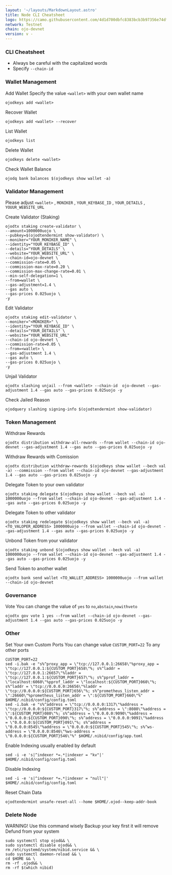 ```yaml
---
layout: '~/layouts/MarkdownLayout.astro'
title: Node CLI Cheatsheet
logo: https://camo.githubusercontent.com/4d1d700dbfc8383bcb3b97356e74df9f745a74f77ef0f8d1f0c46be4512f6c05/68747470733a2f2f7062732e7477696d672e636f6d2f70726f66696c655f696d616765732f313630333131313038343538333335383436342f68513453306341305f343030783430302e6a7067
network: Testnet
chain: ojo-devnet
version: v -
---
```


### CLI Cheatsheet

- Always be careful with the capitalized words
- Specify `--chain-id`

### Wallet Management

Add Wallet
Specify the value `<wallet>` with your own wallet name

```
ojodkeys add <wallet>
```

Recover Wallet
```
ojodkeys add <wallet> --recover
```

List Wallet
```
ojodkeys list
```

Delete Wallet
```
ojodkeys delete <wallet>
```

Check Wallet Balance
```
ojodq bank balances $(ojodkeys show wallet -a)
```

### Validator Management

Please adjust `<wallet>` , `MONIKER` , `YOUR_KEYBASE_ID` , `YOUR_DETAILS` , `YOUUR_WEBSITE_URL`

Create Validator (Staking)
```
ojodtx staking create-validator \
--amount=1000000uojo \
--pubkey=$(ojodtendermint show-validator) \
--moniker="YOUR_MONIKER_NAME" \
--identity="YOUR_KEYBASE_ID" \
--details="YOUR_DETAILS" \
--website="YOUR_WEBSITE_URL" \
--chain-id=ojo-devnet \
--commission-rate=0.05 \
--commission-max-rate=0.20 \
--commission-max-change-rate=0.01 \
--min-self-delegation=1 \
--from=wallet \
--gas-adjustment=1.4 \
--gas auto \
--gas-prices 0.025uojo \
-y
```

Edit Validator
```
ojodtx staking edit-validator \
--moniker="<MONIKER>" \
--identity="YOUR_KEYBASE_ID" \
--details="YOUR_DETAILS" \
--website="YOUR_WEBSITE_URL"
--chain-id ojo-devnet \
--commission-rate=0.05 \
--from=<wallet> \
--gas-adjustment 1.4 \
--gas auto \
--gas-prices 0.025uojo \
-y
```


Unjail Validator
```
ojodtx slashing unjail --from <wallet> --chain-id  ojo-devnet --gas-adjustment 1.4 --gas auto --gas-prices 0.025uojo -y
```

Check Jailed Reason
```
ojodquery slashing signing-info $(ojodtendermint show-validator)
```

### Token Management

Withdraw Rewards
```
ojodtx distribution withdraw-all-rewards --from wallet --chain-id ojo-devnet --gas-adjustment 1.4 --gas auto --gas-prices 0.025uojo -y
```

Withdraw Rewards with Comission
```
ojodtx distribution withdraw-rewards $(ojodkeys show wallet --bech val -a) --commission --from wallet --chain-id ojo-devnet --gas-adjustment 1.4 --gas auto --gas-prices 0.025uojo -y
```

Delegate Token to your own validator
```
ojodtx staking delegate $(ojodkeys show wallet --bech val -a) 1000000uojo --from wallet --chain-id ojo-devnet --gas-adjustment 1.4 --gas auto --gas-prices 0.025uojo -y
```

Delegate Token to other validator
```
ojodtx staking redelegate $(ojodkeys show wallet --bech val -a) <TO_VALOPER_ADDRESS> 1000000uojo --from wallet --chain-id ojo-devnet --gas-adjustment 1.4 --gas auto --gas-prices 0.025uojo -y
```

Unbond Token from your validator
```
ojodtx staking unbond $(ojodkeys show wallet --bech val -a) 1000000uojo --from wallet --chain-id ojo-devnet --gas-adjustment 1.4 --gas auto --gas-prices 0.025uojo -y
```

Send Token to another wallet
```
ojodtx bank send wallet <TO_WALLET_ADDRESS> 1000000uojo --from wallet --chain-id ojo-devnet
```

### Governance 

Vote
You can change the value of `yes` to `no`,`abstain`,`nowithveto`

```
ojodtx gov vote 1 yes --from wallet --chain-id ojo-devnet --gas-adjustment 1.4 --gas auto --gas-prices 0.025uojo -y
```

### Other

Set Your own Custom Ports
You can change value `CUSTOM_PORT=22` To any other ports
```
CUSTOM_PORT=22
sed -i.bak -e "s%^proxy_app = \"tcp://127.0.0.1:26658\"%proxy_app = \"tcp://127.0.0.1:${CUSTOM_PORT}658\"%; s%^laddr = \"tcp://127.0.0.1:26657\"%laddr = \"tcp://127.0.0.1:${CUSTOM_PORT}657\"%; s%^pprof_laddr = \"localhost:6060\"%pprof_laddr = \"localhost:${CUSTOM_PORT}060\"%; s%^laddr = \"tcp://0.0.0.0:26656\"%laddr = \"tcp://0.0.0.0:${CUSTOM_PORT}656\"%; s%^prometheus_listen_addr = \":26660\"%prometheus_listen_addr = \":${CUSTOM_PORT}660\"%" $HOME/.nibid/config/config.toml
sed -i.bak -e "s%^address = \"tcp://0.0.0.0:1317\"%address = \"tcp://0.0.0.0:${CUSTOM_PORT}317\"%; s%^address = \":8080\"%address = \":${CUSTOM_PORT}080\"%; s%^address = \"0.0.0.0:9090\"%address = \"0.0.0.0:${CUSTOM_PORT}090\"%; s%^address = \"0.0.0.0:9091\"%address = \"0.0.0.0:${CUSTOM_PORT}091\"%; s%^address = \"0.0.0.0:8545\"%address = \"0.0.0.0:${CUSTOM_PORT}545\"%; s%^ws-address = \"0.0.0.0:8546\"%ws-address = \"0.0.0.0:${CUSTOM_PORT}546\"%" $HOME/.nibid/config/app.toml
```

Enable Indexing usually enabled by default
```
sed -i -e 's|^indexer *=.*|indexer = "kv"|' $HOME/.nibid/config/config.toml
```

Disable Indexing
```
sed -i -e 's|^indexer *=.*|indexer = "null"|' $HOME/.nibid/config/config.toml
```

Reset Chain Data
```
ojodtendermint unsafe-reset-all --home $HOME/.ojod--keep-addr-book
```

### Delete Node

WARNING! Use this command wisely 
Backup your key first it will remove Defund from your system

```
sudo systemctl stop ojod&& \
sudo systemctl disable ojod&& \
rm /etc/systemd/system/nibid.service && \
sudo systemctl daemon-reload && \
cd $HOME && \
rm -rf .ojod&& \
rm -rf $(which nibid)
```
